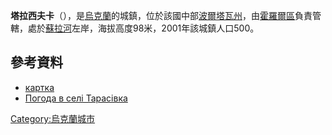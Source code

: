 {{更新|time=2017-02-20T07:58:22+00:00}}
{{No footnotes|time=2017-02-20T07:58:22+00:00}}
{{coord|49|54|7|N|33|2|50|E|scale:100000_region:UA|display=title}}

'''塔拉西夫卡'''（{{lang-uk|Тарасівка}}），是[[烏克蘭|烏克蘭]]的城鎮，位於該國中部[[波爾塔瓦州|波爾塔瓦州]]，由[[霍羅爾區|霍羅爾區]]負責管轄，處於[[蘇拉河_(第聶伯河支流)|蘇拉河]]左岸，海拔高度98米，2001年該城鎮人口500。

==參考資料==
*[http://gska2.rada.gov.ua/pls/z7502/A005?rdat1=25.04.2009&rf7571=26762 картка]{{dead link|date=2017年12月 |bot=InternetArchiveBot |fix-attempted=yes }}
* [http://weather.in.ua/ua/poltavskaja/25815 Погода в селі Тарасівка] {{Wayback|url=http://weather.in.ua/ua/poltavskaja/25815 |date=20080625032337 }}

{{Ukraine-geo-stub}}
[[Category:烏克蘭城市|Category:烏克蘭城市]]